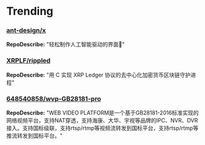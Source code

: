
# Trending

### [ant-design/x](https://github.com/ant-design/x)
**RepoDescribe:** "轻松制作人工智能驱动的界面🤖"
  

### [XRPLF/rippled](https://github.com/XRPLF/rippled)
**RepoDescribe:** "用 C 实现 XRP Ledger 协议的去中心化加密货币区块链守护进程"
  

### [648540858/wvp-GB28181-pro](https://github.com/648540858/wvp-GB28181-pro)
**RepoDescribe:** "WEB VIDEO PLATFORM是一个基于GB28181-2016标准实现的网络视频平台，支持NAT穿透，支持海康、大华、宇视等品牌的IPC、NVR、DVR接入。支持国标级联，支持rtsp/rtmp等视频流转发到国标平台，支持rtsp/rtmp等推流转发到国标平台。"
  